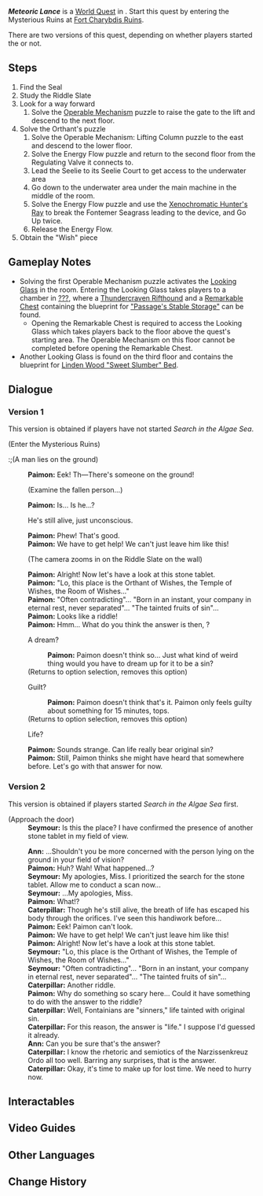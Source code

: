 {{Quest Infobox
|id            = 74074
|image         = <!--{{subst:#replace:{{subst:#replace:{{subst:#titleparts:{{subst:PAGENAME}}}}|: | }}|" | }}.png-->
|type          = World
|group         = 
|chapter       = In the Wake of Narcissus
|actNum        = I
|act           = Search in the Algae Sea
|characters    = Ann; Caterpillar; Paimon; Seymour; Traveler
|startLocation = [[Morte Region]], [[Fontaine]]
|region        = Fontaine
|area          = Morte Region
|subarea       = Fort Charybdis Ruins
|poi           = Orthant of Wishes
|concurrent    = Muse's Mother
|concurrent2   = Cupid's Lover
|parent        = Search in the Algae Sea (Quest)
|rewards       = 
|otherRewards  = 
}}
'''''Meteoric Lance''''' is a [[World Quest]] in {{Quest|Search in the Algae Sea|showType=0}}. Start this quest by entering the Mysterious Ruins at [[Fort Charybdis Ruins]].

There are two versions of this quest, depending on whether players started the {{Quest|Search in the Algae Sea (Quest)}} or not.

==Steps==
# Find the Seal
# Study the Riddle Slate
# Look for a way forward
## Solve the [[Operable Mechanism]] puzzle to raise the gate to the lift and descend to the next floor.
# Solve the Orthant's puzzle
## Solve the Operable Mechanism: Lifting Column puzzle to the east and descend to the lower floor.
## Solve the Energy Flow puzzle and return to the second floor from the Regulating Valve it connects to.
## Lead the Seelie to its Seelie Court to get access to the underwater area
## Go down to the underwater area under the main machine in the middle of the room.{{Enemy List|Underwater Patrol Mek*2}}
## Solve the Energy Flow puzzle and use the [[Xenochromatic Hunter's Ray]] to break the Fontemer Seagrass leading to the device, and Go Up twice.
## Release the Energy Flow.{{Enemy List|Recon Log Mek - Ousia*2}}
# Obtain the "Wish" piece

==Gameplay Notes==
* Solving the first Operable Mechanism puzzle activates the [[Looking Glass]] in the room. Entering the Looking Glass takes players to a chamber in [[??? (Fontaine)|???]], where a [[Thundercraven Rifthound]] and a [[Remarkable Chest]] containing the blueprint for [["Passage's Stable Storage"]] can be found.
** Opening the Remarkable Chest is required to access the Looking Glass which takes players back to the floor above the quest's starting area. The Operable Mechanism on this floor cannot be completed before opening the Remarkable Chest.
* Another Looking Glass is found on the third floor and contains the blueprint for [[Linden Wood "Sweet Slumber" Bed]].

==Dialogue==
===Version 1===
This version is obtained if players have not started ''Search in the Algae Sea''.

{{Dialogue Start}}
;(Enter the Mysterious Ruins)
:;(A man lies on the ground)
:'''Paimon:''' Eek! Th&mdash;There's someone on the ground!
:{{DIcon}} (Examine the fallen person...)
:'''Paimon:''' Is... Is he...?
:{{DIcon}} He's still alive, just unconscious.
:'''Paimon:''' Phew! That's good.
:'''Paimon:''' We have to get help! We can't just leave him like this!
:{{Black Screen|You and Paimon deliver the unconscious man to Lumidouce Harbor.<br>The people there immediately take him to receive medical treatment.<br>Knowing that he is in good hands, the two of you return to where you were before.}}
:;(The camera zooms in on the Riddle Slate on the wall)
:'''Paimon:''' Alright! Now let's have a look at this stone tablet.
:'''Paimon:''' "Lo, this place is the Orthant of Wishes, the Temple of Wishes, the Room of Wishes..."
:'''Paimon:''' "Often contradicting"... "Born in an instant, your company in eternal rest, never separated"... "The tainted fruits of sin"...
:'''Paimon:''' Looks like a riddle!
:'''Paimon:''' Hmm... What do you think the answer is then, {{Traveler}}?
:{{DIcon}} A dream?
::'''Paimon:''' Paimon doesn't think so... Just what kind of weird thing would you have to dream up for it to be a sin?
:;(Returns to option selection, removes this option)
:{{DIcon}} Guilt?
::'''Paimon:''' Paimon doesn't think that's it. Paimon only feels guilty about something for 15 minutes, tops.
:;(Returns to option selection, removes this option)
:{{DIcon}} Life?
:'''Paimon:''' Sounds strange. Can life really bear original sin?
:'''Paimon:''' Still, Paimon thinks she might have heard that somewhere before. Let's go with that answer for now.
{{Transclude|Cupid's Lover|SitAS - V1|section=1}}
{{Dialogue End}}

===Version 2===
This version is obtained if players started ''Search in the Algae Sea'' first.
{{Quest Description|Trace and find the Narzissenkreuz Ordo's seals.}}
{{Dialogue Start}}
;(Approach the door)
:'''Seymour:''' Is this the place? I have confirmed the presence of another stone tablet in my field of view.

:'''Ann:''' ...Shouldn't you be more concerned with the person lying on the ground in your field of vision?
:'''Paimon:''' Huh? Wah! What happened...?
:'''Seymour:''' My apologies, Miss. I prioritized the search for the stone tablet. Allow me to conduct a scan now...
:'''Seymour:''' ...My apologies, Miss.
:'''Paimon:''' What!?
:'''Caterpillar:''' Though he's still alive, the breath of life has escaped his body through the orifices. I've seen this handiwork before...
:'''Paimon:''' Eek! Paimon can't look.
:'''Paimon:''' We have to get help! We can't just leave him like this!
:{{Black Screen|Together, you deliver the unconscious man to [[Lumidouce Harbor]].<br>The people there immediately take him to receive medical treatment.<br>Knowing that he is in good hands, you all return to where you were before.}}
:'''Paimon:''' Alright! Now let's have a look at this stone tablet.
:'''Seymour:''' "Lo, this place is the Orthant of Wishes, the Temple of Wishes, the Room of Wishes..."
:'''Seymour:''' "Often contradicting"... "Born in an instant, your company in eternal rest, never separated"... "The tainted fruits of sin"...
:'''Caterpillar:''' Another riddle.
:'''Paimon:''' Why do something so scary here... Could it have something to do with the answer to the riddle?
:'''Caterpillar:''' Well, Fontainians are "sinners," life tainted with original sin.
:'''Caterpillar:''' For this reason, the answer is "life." I suppose I'd guessed it already.
:'''Ann:''' Can you be sure that's the answer?
:'''Caterpillar:''' I know the rhetoric and semiotics of the Narzissenkreuz Ordo all too well. Barring any surprises, that is the answer.
:'''Caterpillar:''' Okay, it's time to make up for lost time. We need to hurry now.
{{Transclude|Cupid's Lover|SitAS - V2|section=1}}
{{Dialogue End}}

==Interactables==
{{Transclude|Orthant of Wishes|Interactables|main=1}}

==Video Guides==
{{EVT
|video1   = https://youtu.be/YVxra52f8GU
|caption1 = Meteoric Lance Guide}}

==Other Languages==
{{Other Languages
|en      = Meteoric Lance
|zhs     = 流星的投矛
|zhs_rm  = 
|zht     = 流星的投矛
|zht_rm  = 
|zh_tl   = 
|ja      = 流星の矛
|ja_rm   = Ryuusei no Hoko
|ja_tl   = Meteoric Lance
|ko      = 유성의 투창
|ko_rm   = 
|ko_tl   = 
|es      = La lanza meteórica
|es_tl   = The Meteoric Lance
|fr      = Lance météorique
|fr_tl   = Meteoric Lance
|ru      = Метеоритное копьё
|ru_tl   = Meteoric Lance
|th      = ขว้างหอกดาวตก
|th_rm   = 
|th_tl   = 
|vi      = Ngọn Giáo Sao Băng
|vi_tl   = 
|de      = Meteoritenlanze
|de_tl   = Meteorite Lance
|id      = Tombak Meteor
|id_tl   = Meteor Lance
|pt      = Lança Meteórica
|pt_tl   = 
|tr      = Meteor Mızrağı
|tr_tl   = 
|it      = Lancia meteorica
|it_tl   = Meteoric Lance
}}

==Change History==
{{Change History|4.2}}